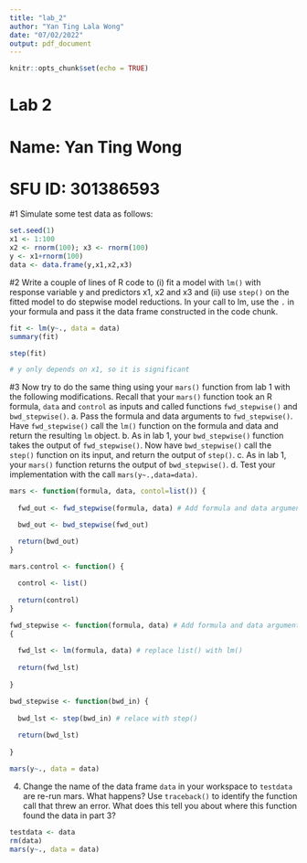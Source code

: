```yaml
---
title: "lab_2"
author: "Yan Ting Lala Wong"
date: "07/02/2022"
output: pdf_document
---
```


```r
knitr::opts_chunk$set(echo = TRUE)
```

# Lab 2
# Name: Yan Ting Wong
# SFU ID: 301386593

#1 
Simulate some test data as follows:
```r
set.seed(1)
x1 <- 1:100
x2 <- rnorm(100); x3 <- rnorm(100)
y <- x1+rnorm(100)
data <- data.frame(y,x1,x2,x3)
```

#2 
Write a couple of lines of R code to (i) fit a model with `lm()`
with response variable y and predictors x1, x2 and x3 and (ii) use
`step()` on the fitted model to do stepwise model reductions.
In your call to lm, use the `.` in your formula and pass it the 
data frame constructed in the code chunk.
```r
fit <- lm(y~., data = data)
summary(fit)

step(fit)

# y only depends on x1, so it is significant
```


#3
Now try to do the same thing using your `mars()` function from lab
1 with the following modifications. 
Recall that your `mars()` function
took an R formula, `data` and `control` as inputs 
and called functions `fwd_stepwise()` and `bwd_stepwise()`.
    a. Pass the formula and data arguments to `fwd_stepwise()`. 
    Have `fwd_stepwise()` call the `lm()` function on the
    formula and data and return the resulting `lm` object.
    b. As in lab 1, your `bwd_stepwise()` function takes the output
    of `fwd_stepwise()`. Now have `bwd_stepwise()` call the 
    `step()` function on its input, and return the output of `step()`.
    c. As in lab 1, your `mars()` function returns the output of `bwd_stepwise()`. 
    d. Test your implementation with the call `mars(y~.,data=data)`.
```r
mars <- function(formula, data, contol=list()) {
  
  fwd_out <- fwd_stepwise(formula, data) # Add formula and data arguments

  bwd_out <- bwd_stepwise(fwd_out)

  return(bwd_out) 
}

mars.control <- function() {
  
  control <- list()
  
  return(control)
}

fwd_stepwise <- function(formula, data) # Add formula and data arguments
{
  
  fwd_lst <- lm(formula, data) # replace list() with lm()
  
  return(fwd_lst)
  
}

bwd_stepwise <- function(bwd_in) {
  
  bwd_lst <- step(bwd_in) # relace with step()
  
  return(bwd_lst)
  
}

mars(y~., data = data)
```

4. Change the name of the data frame `data` in your workspace
to `testdata` are re-run mars. What happens? Use `traceback()`
to identify the function call that threw an error. What does this
tell you about where this function found the data in part 3?
```r
testdata <- data
rm(data)
mars(y~., data = data)
```

